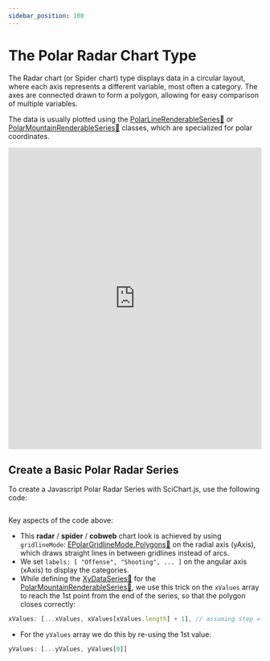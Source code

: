 ```yaml
---
sidebar_position: 100
---
```


# The Polar Radar Chart Type



The Radar chart (or Spider chart) type displays data in a circular layout, where each axis represents a different variable, most often a category. The axes are connected drawn to form a polygon, allowing for easy comparison of multiple variables.

The data is usually plotted using the [PolarLineRenderableSeries:blue_book:](https://www.scichart.com/documentation/js/v4/typedoc/classes/polarlinerenderableseries.html) or [PolarMountainRenderableSeries:blue_book:](https://www.scichart.com/documentation/js/v4/typedoc/classes/polarmountainrenderableseries.html) classes, which are specialized for polar coordinates.

<iframe src="http://stagingdemo2.scichart.com/demo/iframe/polar-radar-chart" width="100%" height="600px" frameborder="0"></iframe>

## Create a Basic Polar Radar Series

To create a Javascript Polar Radar Series with SciChart.js, use the following code:

```ts showLineNumbers {20,49-50} file=./Basic/demo.ts start=region_A_start end=region_A_end
```

<ChartPreviewWrapper jsContent={PolarRadarChart} />

Key aspects of the code above:
- This **radar** / **spider** / **cobweb** chart look is achieved by using `gridlineMode`: [EPolarGridlineMode.Polygons:blue_book:](https://www.scichart.com/documentation/js/v4/typedoc/enums/epolargridlinemode.html) on the radial axis (yAxis), which draws straight lines in between gridlines instead of arcs.
- We set `labels: [ "Offense", "Shooting", ... ]` on the angular axis (xAxis) to display the categories.
- While defining the [XyDataSeries:blue_book:](https://www.scichart.com/documentation/js/v4/typedoc/classes/xydataseries.html) for the [PolarMountainRenderableSeries:blue_book:](https://www.scichart.com/documentation/js/v4/typedoc/classes/polarmountainrenderableseries.html), we use this trick on the `xValues` array to reach the 1st point from the end of the series, so that the polygon closes correctly:
```js
xValues: [...xValues, xValues[xValues.length] + 1], // assuming step = 1
```

- For the `yValues` array we do this by re-using the 1st value:
```js
yValues: [...yValues, yValues[0]]
```